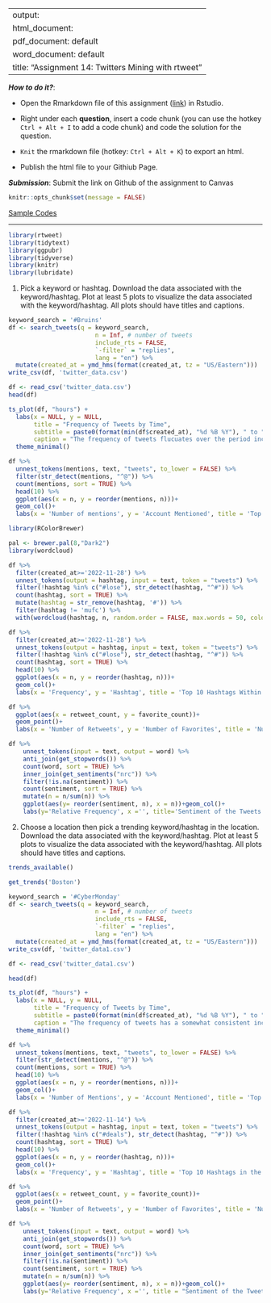 
---
output: 
  html_document:
  pdf_document: default
  word_document: default
title: "Assignment 14: Twitters Mining with rtweet"
---

***How to do it?***: 

- Open the Rmarkdown file of this assignment ([link](assignment14.Rmd)) in Rstudio. 

- Right under each **question**, insert  a code chunk (you can use the hotkey `Ctrl + Alt + I` to add a code chunk) and code the solution for the question. 

- `Knit` the rmarkdown file (hotkey: `Ctrl + Alt + K`) to export an html.  

-  Publish the html file to your Githiub Page. 

***Submission***: Submit the link on Github of the assignment to Canvas

```{r setup, include=FALSE}
knitr::opts_chunk$set(message = FALSE)
```


[Sample Codes](https://bryantstats.github.io/math421/slides/16_text_mining_rtweet.html)

-------

```{r}
library(rtweet)
library(tidytext)
library(ggpubr)
library(tidyverse) 
library(knitr)
library(lubridate)
```


1. Pick a keyword or hashtag. Download the data associated with the keyword/hashtag. Plot at least 5 plots to visualize the data associated with the keyword/hashtag. All plots should have titles and captions. 
```{r}
keyword_search = '#Bruins'
df <- search_tweets(q = keyword_search, 
                        n = Inf, # number of tweets
                        include_rts = FALSE,
                        `-filter` = "replies",
                        lang = "en") %>% 
  mutate(created_at = ymd_hms(format(created_at, tz = "US/Eastern")))
write_csv(df, 'twitter_data.csv')
```
```{r}
df <- read_csv('twitter_data.csv')
head(df)
```
```{r}
ts_plot(df, "hours") +
  labs(x = NULL, y = NULL,
       title = "Frequency of Tweets by Time",
       subtitle = paste0(format(min(df$created_at), "%d %B %Y"), " to ", format(max(df$created_at),"%d %B %Y")),
       caption = "The frequency of tweets flucuates over the period including a huge spike around November 22.") +
  theme_minimal()
```
```{r}
df %>% 
  unnest_tokens(mentions, text, "tweets", to_lower = FALSE) %>%
  filter(str_detect(mentions, "^@")) %>%  
  count(mentions, sort = TRUE) %>%
  head(10) %>% 
  ggplot(aes(x = n, y = reorder(mentions, n)))+
  geom_col()+
  labs(x = 'Number of mentions', y = 'Account Mentioned', title = 'Top 10 Mentions Within the Tweets', caption='NHLBruins is the account that is mentioned the most within all of the tweets.')
```
```{r}
library(RColorBrewer)

pal <- brewer.pal(8,"Dark2")
library(wordcloud) 
```

```{r}
df %>% 
  filter(created_at>='2022-11-28') %>% 
  unnest_tokens(output = hashtag, input = text, token = "tweets") %>%
  filter(!hashtag %in% c("#lose"), str_detect(hashtag, "^#")) %>% 
  count(hashtag, sort = TRUE) %>%
  mutate(hashtag = str_remove(hashtag, '#')) %>% 
  filter(hashtag != 'mufc') %>% 
  with(wordcloud(hashtag, n, random.order = FALSE, max.words = 50, colors = pal))
```
```{r}
df %>% 
  filter(created_at>='2022-11-28') %>% 
  unnest_tokens(output = hashtag, input = text, token = "tweets") %>%
  filter(!hashtag %in% c("#lose"), str_detect(hashtag, "^#")) %>% 
  count(hashtag, sort = TRUE) %>%
  head(10) %>% 
  ggplot(aes(x = n, y = reorder(hashtag, n)))+
  geom_col()+
  labs(x = 'Frequency', y = 'Hashtag', title = 'Top 10 Hashtags Within the Tweets', caption = 'bruins, nhl, boston, top25, and nhlbruins are the most common.')

```
```{r}
df %>% 
  ggplot(aes(x = retweet_count, y = favorite_count))+
  geom_point()+
  labs(x = 'Number of Retweets', y = 'Number of Favorites', title = 'Number of Favorites vs Retweets', caption='The general trend is that if a tweet has more retweets, it has more favorites.')
```
```{r}
df %>%
    unnest_tokens(input = text, output = word) %>% 
    anti_join(get_stopwords()) %>% 
    count(word, sort = TRUE) %>%
    inner_join(get_sentiments("nrc")) %>%
    filter(!is.na(sentiment)) %>%
    count(sentiment, sort = TRUE) %>% 
    mutate(n = n/sum(n)) %>% 
    ggplot(aes(y= reorder(sentiment, n), x = n))+geom_col()+
    labs(y='Relative Frequency', x ='', title='Sentiment of the Tweets', caption ='The tweets have more of a postive sentiment than a negative one.')
```

2. Choose a location then pick a trending keyword/hashtag in the location. Download the data associated with the keyword/hashtag. Plot at least 5 plots to visualize the data associated with the keyword/hashtag. All plots should have titles and captions. 
```{r}
trends_available()
```
```{r}
get_trends('Boston')
```
```{r}
keyword_search = '#CyberMonday'
df <- search_tweets(q = keyword_search, 
                        n = Inf, # number of tweets
                        include_rts = FALSE,
                        `-filter` = "replies",
                        lang = "en") %>% 
  mutate(created_at = ymd_hms(format(created_at, tz = "US/Eastern")))
write_csv(df, 'twitter_data1.csv')
```

```{r}
df <- read_csv('twitter_data1.csv')

head(df)
```
```{r}
ts_plot(df, "hours") +
  labs(x = NULL, y = NULL,
       title = "Frequency of Tweets by Time",
       subtitle = paste0(format(min(df$created_at), "%d %B %Y"), " to ", format(max(df$created_at),"%d %B %Y")),
       caption = "The frequency of tweets has a somewhat consistent increase over time.") +
  theme_minimal()
```
```{r}
df %>% 
  unnest_tokens(mentions, text, "tweets", to_lower = FALSE) %>%
  filter(str_detect(mentions, "^@")) %>%  
  count(mentions, sort = TRUE) %>%
  head(10) %>% 
  ggplot(aes(x = n, y = reorder(mentions, n)))+
  geom_col()+
  labs(x = 'Number of Mentions', y = 'Account Mentioned', title = 'Top 10 Mentions in the Tweets', caption='@amazon is the account that is mentioned the most in the tweets.')
```

```{r}
df %>% 
  filter(created_at>='2022-11-14') %>% 
  unnest_tokens(output = hashtag, input = text, token = "tweets") %>%
  filter(!hashtag %in% c("#deals"), str_detect(hashtag, "^#")) %>% 
  count(hashtag, sort = TRUE) %>%
  head(10) %>% 
  ggplot(aes(x = n, y = reorder(hashtag, n)))+
  geom_col()+
  labs(x = 'Frequency', y = 'Hashtag', title = 'Top 10 Hashtags in the Tweets', caption = '#cybermonday is the most common hashtag in these tweets.')
```

```{r}
df %>% 
  ggplot(aes(x = retweet_count, y = favorite_count))+
  geom_point()+
  labs(x = 'Number of Retweets', y = 'Number of Favorites', title = 'Number of Favorites vs Retweets', caption='The general trend is that if a tweet has more retweets, it has more favorites.')
```

```{r}
df %>%
    unnest_tokens(input = text, output = word) %>% 
    anti_join(get_stopwords()) %>% 
    count(word, sort = TRUE) %>%
    inner_join(get_sentiments("nrc")) %>%
    filter(!is.na(sentiment)) %>%
    count(sentiment, sort = TRUE) %>% 
    mutate(n = n/sum(n)) %>% 
    ggplot(aes(y= reorder(sentiment, n), x = n))+geom_col()+
    labs(y='Relative Frequency', x ='', title = "Sentiment of the Tweets", caption="There positive sentiments clearly outweight the negative sentiments in the tweets.")
```


